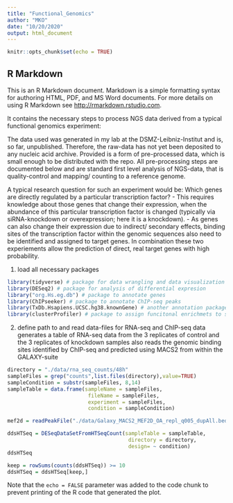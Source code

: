 ```yaml
---
title: "Functional_Genomics"
author: "MKO"
date: "10/20/2020"
output: html_document
---
```


```r
knitr::opts_chunk$set(echo = TRUE)
```

## R Markdown

This is an R Markdown document. Markdown is a simple formatting syntax for authoring HTML, PDF, and MS Word documents. For more details on using R Markdown see <http://rmarkdown.rstudio.com>.

It contains the necessary steps to process NGS data derived from a typical functional genomics experiment:

The data used was generated in my lab at the DSMZ-Leibniz-Institut and is, so far, unpublished. Therefore, the raw-data has not yet been deposited to any nucleic acid archive. Provided is a form of pre-processed data, which is small enough to be distributed with the repo. All pre-processing steps are documented below and are standard first level analysis of NGS-data, that is quality-control and mapping/ counting to a reference genome.

A typical research question for such an experiment would be:
Which genes are directly regulated by a particular transcription factor?
  - This requires knowledge about those genes that change their expression, when the abundance of this particular transcription factor is changed (typically via siRNA-knockdown or overexpression; here it is a knockdown).
  - As genes can also change their expression due to indirect/ secondary effects, binding sites of the transcription factor within the genomic sequences also need to be identified and assigned to target genes.
In combination these two experiements allow the prediction of direct, real target genes with high probability.


1. load all necessary packages

```r
library(tidyverse) # package for data wrangling and data visualization
library(DESeq2) # package for analysis of differential expresion
library("org.Hs.eg.db") # package to annotate genes 
library(ChIPseeker) # package to annotate ChIP-seq peaks
library(TxDb.Hsapiens.UCSC.hg38.knownGene) # another annotation package to assign genes to genomic regions
library(clusterProfiler) # package to assign funcitonal enrichmets to sets of genes
```

2. define path to and read data-files for RNA-seq and ChIP-seq data
generates a table of RNA-seq data from the 3 replicates of control and the 3 replicates of knockdown samples
also reads the genomic binding sites identified by ChIP-seq and predicted using MACS2 from within the GALAXY-suite

```r
directory = "./data/rna_seq_counts/48h"
sampleFiles = grep("counts",list.files(directory),value=TRUE) 
sampleCondition = substr(sampleFiles, 8,14) 
sampleTable = data.frame(sampleName = sampleFiles,
                          fileName = sampleFiles,
                          experiment = sampleFiles,
                          condition = sampleCondition)

mef2d = readPeakFile("./data/Galaxy_MACS2_MEF2D_OA_repl_q005_dupAll.bed")

```


```r
ddsHTSeq = DESeqDataSetFromHTSeqCount(sampleTable = sampleTable,
                                       directory = directory,
                                       design= ~ condition)
ddsHTSeq

keep = rowSums(counts(ddsHTSeq)) >= 10 
ddsHTSeq = ddsHTSeq[keep,]
```

Note that the `echo = FALSE` parameter was added to the code chunk to prevent printing of the R code that generated the plot.
